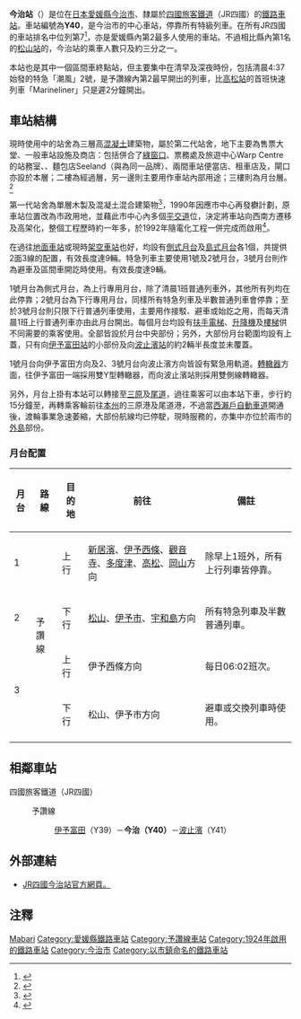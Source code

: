 {{NoteTA|1 = zh:今治站; zh-cn:今治站; zh-tw:今治車站; zh-hk:今治站; }}
{{日本車站資訊
|公司色   = #1cadca
|文字色   =
|站名     = 今治站
|pxl      = 
|圖片     = Shikoku Railway - Imabari Station - 01.JPG
|圖片說明 = 高架化的今治站（2010年）
|日文原名 = 今治
|平假名   = いまばり
|羅馬拼音 = Imabari
|前一站   = Y39 [[伊予富田站|伊予富田]]
|後一站   = [[波止濱站|波止濱]] Y41
|前一站距離 = 3.3
|後一站距離 = 4.7
|電報略號 = イマ
|車站編號 = {{車站編號c|#fbaf18|Y40}}
|所屬公司 = [[四國旅客鐵道|四國旅客鐵道]]（JR四國）
|所屬路線 = {{Color|#fbaf18|■}}[[予讚線|予讚線]]
|距離     = 144.9
|起站     = [[高松站_(香川縣)|高松]]
|所在地   = [[愛媛縣|愛媛縣]][[今治市|今治市]]北寶來町一丁目729-8
|車站構造 = [[架空車站|架空車站]]
|月台配置 = 2面3線
|啟用年月日 = 1924年2月11日
|廢止年月日 =
|上下車人次 = 2,475
|統計年度 = 2014<ref name="JR04">{{Cite web |url=http://www.jr-shikoku.co.jp/04_company/company/gaiyou.shtm |title=JR四國會社案內。 |accessdate=2014-10-11 |archive-date=2010-03-24 |archive-url=https://web.archive.org/web/20100324005655/http://www.jr-shikoku.co.jp/04_company/company/gaiyou.shtm |dead-url=yes }}</ref>
|備註     = 直營站，設有綠窗口
}}

'''今治站'''（{{jpn|j=今治駅|hg=いまばりえき|rm=Imabari eki|f=y}}）是位在[[日本|日本]][[愛媛縣|愛媛縣]][[今治市|今治市]]、隸屬於[[四國旅客鐵道|四國旅客鐵道]]（JR四國）的[[鐵路車站|鐵路車站]]。車站編號為'''Y40'''，是今治市的中心車站，停靠所有特級列車。在所有JR四國的車站排名中位列第7<ref>{{Cite web |url=http://www.jr-shikoku.co.jp/04_company/company/gaiyou.shtm |title=駅別乗車人員一覧（平成25年度）ベスト20，JR四國。 |accessdate=2014-10-11 |archive-date=2010-03-24 |archive-url=https://web.archive.org/web/20100324005655/http://www.jr-shikoku.co.jp/04_company/company/gaiyou.shtm |dead-url=yes }}</ref>，亦是愛媛縣內第2最多人使用的車站。不過相比縣內第1名的[[松山站_(愛媛縣)|松山站]]的，今治站的乘車人數只及約三分之一。

本站也是其中一個區間車終點站，但主要集中在清早及深夜時份，包括清晨4:37始發的特急「潮風」2號，是予讚線內第2最早開出的列車，比[[高松站_(香川縣)|高松站]]的首班快速列車「Marineliner」只是遲2分鐘開出。

==車站結構==
現時使用中的站舍為三層高[[混凝土|混凝土]]建築物，屬於第二代站舍，地下主要為售票大堂、一般車站設施及商店：包括併合了[[綠窗口|綠窗口]]、票務處及旅遊中心Warp Centre 的站務室、{{link-ja|四國便利商店|四国キヨスク}}、麵包店Seeland（與{{link-ja|Willie Winkie|ウィリーウィンキー}}為同一品牌）、兩間車站便當店、租車店及，閘口亦設於本層；二樓為經過層，另一邊則主要用作車站內部用途；三樓則為月台層。<ref>{{Cite web |url=http://www.jr-eki.com/kakueki/imabari/kounai_map.html |title=今治站車站平面圖。 |accessdate=2014-10-14 |archive-date=2015-03-04 |archive-url=https://web.archive.org/web/20150304093519/http://www.jr-eki.com/kakueki/imabari/kounai_map.html |dead-url=no }}</ref>

第一代站舍為單層木製及混凝土混合建築物<ref>{{Cite web |url=http://df50shikoku.web.fc2.com/ekisha/yosan/ikooni.htm |title=1983年未高架化前的今治站站舍。 |accessdate=2014-10-13 |archive-date=2016-06-11 |archive-url=https://web.archive.org/web/20160611063247/http://df50shikoku.web.fc2.com/ekisha/yosan/ikooni.htm |dead-url=no }}</ref>，1990年因應市中心再發欁計劃，原車站位置改為市政用地，並藉此市中心內多個[[平交道|平交道]]位，決定將車站向西南方遷移及高架化，整個工程歷時約一年多，於1992年隨電化工程一併完成而啟用<ref>{{Cite web |url=http://ekisya.net/A-GENEKI/179-YOSAN/179-IMABARI.html |title=過渡時期的臨時站舍，攝於1990年10月。 |accessdate=2014-10-13 |archive-date=2016-03-04 |archive-url=https://web.archive.org/web/20160304082639/http://ekisya.net/A-GENEKI/179-YOSAN/179-IMABARI.html |dead-url=no }}</ref>。

在過往[[地面車站|地面車站]]或現時[[架空車站|架空車站]]也好，均設有[[側式月台|側式月台]]及[[島式月台|島式月台]]各1個，共提供2面3線的配置，有效長度達9輛。特急列車主要使用1號及2號月台，3號月台則作為避車及區間車開訖時使用。有效長度達9輛。

1號月台為側式月台，為上行專用月台，除了清晨1班普通列車外，其他所有列均在此停靠；2號月台為下行專用月台，同樣所有特急列車及半數普通列車會停靠；至於3號月台則只限下行普通列車使用，主要用作接駁、避車或始訖之用，而每天清晨1班上行普通列車亦由此月台開出。每個月台均設有[[扶手電梯|扶手電梯]]、[[升降機|升降機]]及[[樓梯|樓梯]]供不同需要的乘客使用。全部皆設於月台中央部份；另外，大部份月台範圍均設有上蓋，只有向[[伊予富田站|伊予富田站]]的小部份及向[[波止濱站|波止濱站]]的約2輛半長度並未覆蓋。

1號月台向伊予富田方向及2、3號月台向波止濱方向皆設有緊急用軌道。[[轉轍器|轉轍器]]方面，往伊予富田一端採用雙Y型轉轍器，而向波止濱站則採用雙側線轉轍器。

另外，月台上掛有本站可以轉接至[[三原市|三原]]及[[尾道市|尾道]]，過往乘客可以由本站下車，步行約15分鐘至{{link-ja|今治港|今治港}}，再轉乘客輪前往[[本州|本州]]的三原港及尾道港，不過當[[西瀨戶自動車道|西瀨戶自動車道]]開通後，渡輪事業急速萎縮，大部份航線均已停駛，現時服務的，亦集中亦位於兩市的[[外島|外島]]部份。

===月台配置===
{| class="wikitable"
|-
!月台!!路線!!目的地!!前往!!備註
|-
! 1
| rowspan="4"|{{Color|#fbaf18|■}}予讚線
|上行
| [[新居濱站|新居濱]]、[[伊予西條站|伊予西條]]、[[觀音寺站_(香川縣)|觀音寺]]、[[多度津站|多度津]]、[[高松站_(香川縣)|高松]]、[[岡山站_(日本)|岡山]]方向
|除早上1班外，所有上行列車皆停靠。
|-
! 2
|下行
| [[松山站_(愛媛縣)|松山]]、[[伊予市站|伊予市]]、[[宇和島站|宇和島]]方向
|所有特急列車及半數普通列車。
|-
! rowspan="2"| 3
|上行
| 伊予西條方向
| 每日06:02班次。
|-
|下行
| 松山、伊予市方向
|避車或交換列車時使用。
|-
|}

== 相鄰車站 ==
;四國旅客鐵道（JR四國）
:{{Color|#fbaf18|■}}予讚線
::[[伊予富田站|伊予富田]]（Y39）－'''今治（Y40）'''－[[波止濱站|波止濱]]（Y41）

==外部連結==
*[https://web.archive.org/web/20141013151611/http://www.jr-eki.com/kakueki/imabari/ JR四國今治站官方網頁。]{{ja}}

==注釋==
{{reflist}}

{{Commonscat|Imabari Station}}

{{予讚線 (松山地區)}}

{{DEFAULTSORT:Imabari}}
[[Category:日本鐵路車站_I|Mabari]]
[[Category:愛媛縣鐵路車站|Category:愛媛縣鐵路車站]]
[[Category:予讚線車站|Category:予讚線車站]]
[[Category:1924年啟用的鐵路車站|Category:1924年啟用的鐵路車站]]
[[Category:今治市|Category:今治市]]
[[Category:以市鎮命名的鐵路車站|Category:以市鎮命名的鐵路車站]]